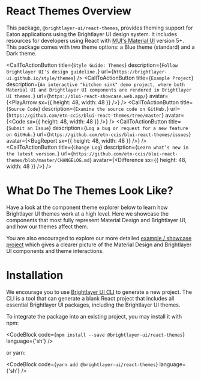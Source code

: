 
# React Themes Overview

This package, `@brightlayer-ui/react-themes`, provides theming support for Eaton applications using the Brightlayer UI design system. It includes resources for developers using React with [MUI's Material UI](https://www.npmjs.com/package/@mui/material) version 5+. This package comes with two theme options: a Blue theme (standard) and a Dark theme.

<CallToActionButton
    title={`Style Guide: Themes`}
    description={`Follow Brightlayer UI's design guideline.`}
    url={`https://brightlayer-ui.github.io/style/themes`}
/>
<CallToActionButton
    title={`Example Project`}
    description={`An interactive "kitchen sink" demo project, where both Material UI and Brightlayer UI components are rendered in Brightlayer UI themes.`}
    url={`https://blui-react-showcase.web.app/`}
    avatar={<PlayArrow sx={{ height: 48, width: 48 }} />}
/>
<CallToActionButton
    title={`Source Code`}
    description={`Examine the source code on GitHub.`}
    url={`https://github.com/etn-ccis/blui-react-themes/tree/master`}
    avatar={<Code sx={{ height: 48, width: 48 }} />}
/>
<CallToActionButton
    title={`Submit an Issue`}
    description={`Log a bug or request for a new feature on GitHub.`}
    url={`https://github.com/etn-ccis/blui-react-themes/issues`}
    avatar={<BugReport sx={{ height: 48, width: 48 }} />}
/>
<CallToActionButton
    title={`Change Log`}
    description={`Learn what’s new in the latest version.`}
    url={`https://github.com/etn-ccis/blui-react-themes/blob/master/CHANGELOG.md`}
    avatar={<Difference sx={{ height: 48, width: 48 }} />}
/>

# What Do The Themes Look Like?

Have a look at the component theme explorer below to learn how Brightlayer UI themes work at a high level. Here we showcase the components that most fully represent Material Design and Brightlayer UI, and how our themes affect them.

<ThemeExplorer />

You are also encouraged to explore our more detailed [example / showcase project](https://blui-react-showcase.web.app/) which gives a clearer picture of the Material Design and Brightlayer UI components and theme interactions.

# Installation

We encourage you to use [Brightlayer UI CLI](https://brightlayer-ui.github.io/development/cli) to generate a new project. The CLI is a tool that can generate a blank React project that includes all essential Brightlayer UI packages, including the Brightlayer UI themes.

To integrate the package into an existing project, you may install it with npm:

<CodeBlock code={`npm install --save @brightlayer-ui/react-themes`} language={'sh'} />

or yarn:

<CodeBlock code={`yarn add @brightlayer-ui/react-themes`} language={'sh'} />
